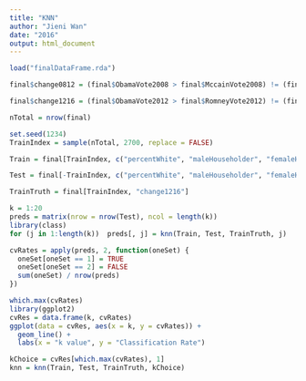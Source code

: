 ---
title: "KNN"
author: "Jieni Wan"
date: "2016"
output: html_document
---
```{r}
load("finalDataFrame.rda")
```

```{r}
final$change0812 = (final$ObamaVote2008 > final$MccainVote2008) != (final$ObamaVote2012 > final$RomneyVote2012)

final$change1216 = (final$ObamaVote2012 > final$RomneyVote2012) != (final$ClintonVote2016 > final$TrumpVote2016)
```

```{r}
nTotal = nrow(final)

set.seed(1234)
TrainIndex = sample(nTotal, 2700, replace = FALSE)

Train = final[TrainIndex, c("percentWhite", "maleHouseholder", "femaleHouseholder", "laborForce", "unemployed", "constructionIndustry", "change0812")]

Test = final[-TrainIndex, c("percentWhite", "maleHouseholder", "femaleHouseholder", "laborForce", "unemployed", "constructionIndustry", "change0812")]

TrainTruth = final[TrainIndex, "change1216"]
```

```{r}
k = 1:20
preds = matrix(nrow = nrow(Test), ncol = length(k))
library(class)
for (j in 1:length(k))  preds[, j] = knn(Train, Test, TrainTruth, j)
```

```{r}
cvRates = apply(preds, 2, function(oneSet) {
  oneSet[oneSet == 1] = TRUE
  oneSet[oneSet == 2] = FALSE
  sum(oneSet) / nrow(preds)
})
```

```{r}
which.max(cvRates)
library(ggplot2)
cvRes = data.frame(k, cvRates)
ggplot(data = cvRes, aes(x = k, y = cvRates)) +
  geom_line() + 
  labs(x = "k value", y = "Classification Rate")
```

```{r}
kChoice = cvRes[which.max(cvRates), 1]
knn = knn(Train, Test, TrainTruth, kChoice)   

```
